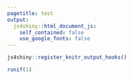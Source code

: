 ```yaml
---
pagetitle: test
output: 
  js4shiny::html_document_js:
    self_contained: false
    use_google_fonts: false
---
```


```r
js4shiny::register_knitr_output_hooks()
```

```r
runif(1)
```
